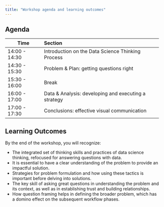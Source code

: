 ```yaml
---
title: "Workshop agenda and learning outcomes"
---
```


## Agenda {#agenda}
| Time| Section     |
|---|:----------|
| 14:00 - 14:30 | Introduction on the Data Science Thinking Process    |
| 14:30 - 15:30 | Problem & Plan: getting questions right              |
| 15:30 - 16:00 | Break                                                |
| 16:00 - 17:00 | Data & Analysis: developing and executing a strategy |
| 17:00 - 17:30 | Conclusions: effective visual communication          |



## Learning Outcomes

By the end of the workshop, you will recognize:

* The integrated set of thinking skills and practices of data science thinking, refocused for answering questions with data.
* It is essential to have a clear understanding of the problem to provide an impactful solution.
* Strategies for problem formulation and how using these tactics is important before delving into solutions.
* The key skill of asking great questions in understanding the problem and its context, as well as in establishing trust and building relationships.
* How question framing helps in defining the broader problem, which has a domino effect on the subsequent workflow phases.

